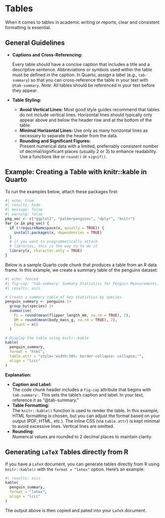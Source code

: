 # Tables {#sec-day5-tables}

When it comes to tables in academic writing or reports, clear and consistent formatting is essential.

## General Guidelines

- **Captions and Cross-Referencing:**

  Every table should have a concise caption that includes a title and a descriptive sentence. Abbreviations or symbols used within the table must be defined in the caption. In Quarto, assign a label (e.g., `tab-summary`) so that you can cross-reference the table in your text with `@tab-summary`.
  _Note:_ All tables should be referenced in your text before they appear.

- **Table Styling:**

  - **Avoid Vertical Lines:** Most good style guides recommend that tables do not include vertical lines. Horizontal lines should typically only appear above and below the header row and at the bottom of the table.
  - **Minimal Horizontal Lines:** Use only as many horizontal lines as necessary to separate the header from the data.
  - **Rounding and Significant Figures:**  
    Present numerical data with a limited, preferrably consistent number of decimal/significant places (usually 2 or 3) to enhance readability. Use a functions like or `round()` or `signif()`.

## Example: Creating a Table with knitr::kable in Quarto

To run the examples below, attach these packages first:

```r
#| echo: true
#| results: hide
#| message: false
#| warning: false
pkg_vec <- c("ggplot2", "palmerpenguins", "dplyr", "knitr")
for (x in pkg_vec) {
  if (!requireNamespace(x, quietly = TRUE)) {
    install.packages(x, dependencies = TRUE)
  }
  # if you want to programmatically attach
  # libraries, this is the way to to do it
  library(x, character.only = TRUE)
}
```

Below is a sample Quarto code chunk that produces a table from an R data frame. In this example, we create a summary table of the penguins dataset:

```r
#| echo: fenced
#| fig-cap: "tab-summary: Summary Statistics for Penguin Measurements. Values are rounded to 2 decimal places. Abbreviations: FL = Flipper Length (mm), BM = Body Mass (g)."
#| results: asis

# Create a summary table of key statistics by species
penguin_summary <- penguins |>
  group_by(species) |>
  summarise(
    FL = round(mean(flipper_length_mm, na.rm = TRUE), 2),
    BM = round(mean(body_mass_g, na.rm = TRUE), 2),
    Count = n()
  )

# Display the table using knitr::kable
kable(
  penguin_summary,
  format = "html",
  table.attr = "style='width:50%; border-collapse: collapse;'",
  align = "lccc"
)
```

**Explanation:**

- **Caption and Label:**  
  The code chunk header includes a `fig-cap` attribute that begins with `tab-summary:`. This sets the table’s caption and label. In your text, reference it as “@tab-summary.”
- **Table Formatting:**  
  The `knitr::kable()` function is used to render the table. In this example, HTML formatting is chosen, but you can adjust the format based on your output (PDF, HTML, etc.). The inline CSS (via `table.attr`) is kept minimal to avoid excessive lines. Vertical lines are omitted.
- **Rounding:**  
  Numerical values are rounded to 2 decimal places to maintain clarity.

## Generating `LaTeX` Tables directly from R

If you have a `LaTeX` document, you can generate tables directly from R using `knitr::kable()` with the `format = "latex"` option. Here's an example:

```r
#| results: asis
kable(
  penguin_summary,
  format = "latex",
  align = "lccc"
)
```

The output above is then copied and pated into your `LaTeX` document.




